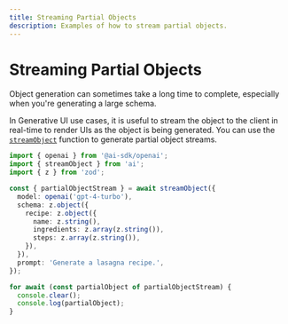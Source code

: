 ```yaml
---
title: Streaming Partial Objects
description: Examples of how to stream partial objects.
---
```


# Streaming Partial Objects

Object generation can sometimes take a long time to complete,
especially when you're generating a large schema.

In Generative UI use cases, it is useful to stream the object to the client in real-time
to render UIs as the object is being generated.
You can use the [`streamObject`](/docs/reference/ai-sdk-core/stream-object) function to generate partial object streams.

```ts file='index.ts'
import { openai } from '@ai-sdk/openai';
import { streamObject } from 'ai';
import { z } from 'zod';

const { partialObjectStream } = await streamObject({
  model: openai('gpt-4-turbo'),
  schema: z.object({
    recipe: z.object({
      name: z.string(),
      ingredients: z.array(z.string()),
      steps: z.array(z.string()),
    }),
  }),
  prompt: 'Generate a lasagna recipe.',
});

for await (const partialObject of partialObjectStream) {
  console.clear();
  console.log(partialObject);
}
```
